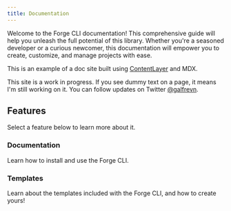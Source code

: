 ```yaml
---
title: Documentation
---
```


Welcome to the Forge CLI documentation! This comprehensive guide will help you unleash the full potential of this library. Whether you're a seasoned developer or a curious newcomer, this documentation will empower you to create, customize, and manage projects with ease.

This is an example of a doc site built using [ContentLayer](/docs/documentation/contentlayer) and MDX.

<Callout>

This site is a work in progress. If you see dummy text on a page, it means I'm still working on it. You can follow updates on Twitter [@galfrevn](https://twitter.com/galfrevn).

</Callout>

## Features

Select a feature below to learn more about it.

<div className="grid sm:grid-cols-2 gap-4 mt-6">

<Card href="/docs/documentation">

### Documentation

Learn how to install and use the Forge CLI.

</Card>

<Card href="/docs/templates" disabled>

### Templates

Learn about the templates included with the Forge CLI, and how to create yours!

</Card>

</div>

